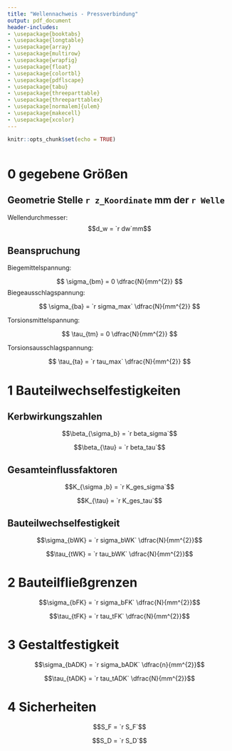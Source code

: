```yaml
---
title: "Wellennachweis - Pressverbindung"
output: pdf_document
header-includes:
- \usepackage{booktabs}
- \usepackage{longtable}
- \usepackage{array}
- \usepackage{multirow}
- \usepackage{wrapfig}
- \usepackage{float}
- \usepackage{colortbl}
- \usepackage{pdflscape}
- \usepackage{tabu}
- \usepackage{threeparttable}
- \usepackage{threeparttablex}
- \usepackage[normalem]{ulem}
- \usepackage{makecell}
- \usepackage{xcolor}
---
```


```r
knitr::opts_chunk$set(echo = TRUE)
```

```r

```




# 0 gegebene Größen  
## Geometrie Stelle `r z_Koordinate` mm der `r Welle`  
Wellendurchmesser:  
$$d_w = `r dw`mm$$
 
## Beanspruchung

Biegemittelspannung:

$$
\sigma_{bm} = 0 \dfrac{N}{mm^{2}}
$$ Biegeausschlagspannung:

$$
\sigma_{ba} = `r sigma_max` \dfrac{N}{mm^{2}}
$$

Torsionsmittelspannung:

$$
\tau_{tm} = 0 \dfrac{N}{mm^{2}}
$$

Torsionsausschlagspannung:

$$
\tau_{ta} = `r tau_max` \dfrac{N}{mm^{2}}
$$

# 1 Bauteilwechselfestigkeiten

## Kerbwirkungszahlen

$$\beta_{\sigma_b} = `r beta_sigma`$$

$$\beta_{\tau} = `r beta_tau`$$

## Gesamteinflussfaktoren

$$K_{\sigma ,b} = `r K_ges_sigma`$$

$$K_{\tau} = `r K_ges_tau`$$

## Bauteilwechselfestigkeit

$$\sigma_{bWK} = `r sigma_bWK` \dfrac{N}{mm^{2}}$$

$$\tau_{tWK} = `r tau_bWK` \dfrac{N}{mm^{2}}$$

# 2 Bauteilfließgrenzen

$$\sigma_{bFK} = `r sigma_bFK` \dfrac{N}{mm^{2}}$$

$$\tau_{tFK} = `r tau_tFK` \dfrac{N}{mm^{2}}$$

# 3 Gestaltfestigkeit

$$\sigma_{bADK} = `r sigma_bADK` \dfrac{n}{mm^{2}}$$

$$\tau_{tADK} = `r tau_tADK` \dfrac{N}{mm^{2}}$$

# 4 Sicherheiten

$$S_F = `r S_F`$$

$$S_D = `r S_D`$$
